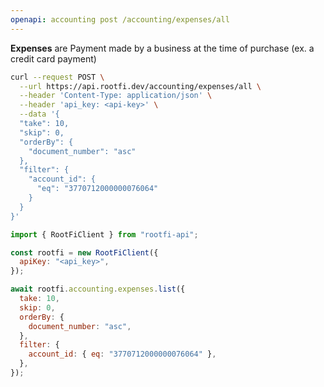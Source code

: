 ```yaml
---
openapi: accounting post /accounting/expenses/all
---
```


**Expenses** are Payment made by a business at the time of purchase (ex. a credit card payment)

<RequestExample>

```bash cURL
curl --request POST \
  --url https://api.rootfi.dev/accounting/expenses/all \
  --header 'Content-Type: application/json' \
  --header 'api_key: <api-key>' \
  --data '{
  "take": 10,
  "skip": 0,
  "orderBy": {
    "document_number": "asc"
  },
  "filter": {
    "account_id": {
      "eq": "3770712000000076064"
    }
  }
}'
```

```javascript NodeJS
import { RootFiClient } from "rootfi-api";

const rootfi = new RootFiClient({
  apiKey: "<api_key>",
});

await rootfi.accounting.expenses.list({
  take: 10,
  skip: 0,
  orderBy: {
    document_number: "asc",
  },
  filter: {
    account_id: { eq: "3770712000000076064" },
  },
});
```

</RequestExample>
